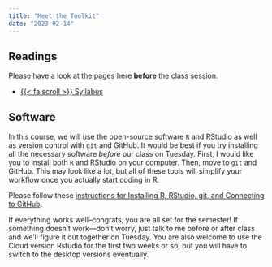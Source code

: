 ```yaml
---
title: "Meet the Toolkit"
date: "2023-02-14"
---
```



## Readings

Please have a look at the pages here **before** the class session. 

- [{{< fa scroll >}} Syllabus](/syllabus.html) 


## Software

In this course, we will use the open-source software `R` and RStudio as well as version control with `git` and GitHub. It would be best if you try installing all the necessary software *before* our class on Tuesday. First, I would like you to install both `R` and RStudio on your computer. Then, move to `git` and GitHub. This may look like a lot, but all of these tools will simplify your workflow once you actually start coding in R. 

Please follow these [instructions for Installing R, RStudio, git, and Connecting to GitHub](/resource/install.html). 

If everything works well–congrats, you are all set for the semester! If something doesn't work---don't worry, just talk to me before or after class and we'll figure it out together on Tuesday. You are also welcome to use the Cloud version Rstudio for the first two weeks or so, but you will have to switch to the desktop versions eventually. 





